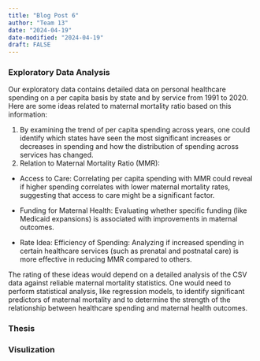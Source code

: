 ```yaml
---
title: "Blog Post 6"
author: "Team 13"
date: "2024-04-19"
date-modified: "2024-04-19"
draft: FALSE
---
```

### Exploratory Data Analysis
Our exploratory data contains detailed data on personal healthcare spending on a per capita basis by state and by service from 1991 to 2020. Here are some ideas related to maternal mortality ratio based on this information:

  1. By examining the trend of per capita spending across years, one could identify which states have seen the most significant increases or decreases in spending and how the distribution of spending across services has changed.
  2. Relation to Maternal Mortality Ratio (MMR):
  
  - Access to Care: Correlating per capita spending with MMR could reveal if higher spending correlates with lower maternal mortality rates, suggesting that access to care might be a significant factor.
    
  - Funding for Maternal Health: Evaluating whether specific funding (like Medicaid expansions) is associated with improvements in maternal outcomes.
    
  - Rate Idea: Efficiency of Spending: Analyzing if increased spending in certain healthcare services (such as prenatal and postnatal care) is more effective in reducing MMR compared to others.

The rating of these ideas would depend on a detailed analysis of the CSV data against reliable maternal mortality statistics. One would need to perform statistical analysis, like regression models, to identify significant predictors of maternal mortality and to determine the strength of the relationship between healthcare spending and maternal health outcomes.

### Thesis

### Visulization